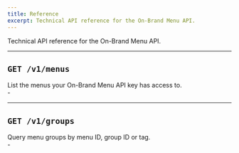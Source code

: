 ```yaml
---
title: Reference
excerpt: Technical API reference for the On-Brand Menu API.
---
```


Technical API reference for the On-Brand Menu API.

---

## `GET /v1/menus`

<div className="-mt-4 grid gap-6 md:grid-cols-2">
  <div>
    List the menus your On-Brand Menu API key has access to.
  </div>
  <div>
    - <ChevronLink url="/docs/on-brand-menu-api/reference/get-menus" label="Make a request" />
  </div>
</div>

---

## `GET /v1/groups`

<div className="-mt-4 grid gap-6 md:grid-cols-2">
  <div>
    Query menu groups by menu ID, group ID or tag.
  </div>
  <div>
    - <ChevronLink url="/docs/on-brand-menu-api/reference/get-groups" label="Make a request" />
  </div>
</div>